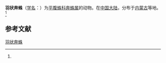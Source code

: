 {{Speciesbox
| name = 羽状奔蛛
| status = 
| status_system = 
| image = 
| genus = Berlandina
| species = plumalis
| authority = (Cambridge, 1872)<ref name='id14299'>{{cite web| url =http://www.bioinfo.cn/db05/BjdwSpecies.php?action=view&id=14299| title =羽状奔蛛| work =《中国动物物种编目数据库》| publisher =中国科学院微生物研究所| author =中国科学院动物研究所| accessdate =2009-04-28| deadurl =yes| archiveurl =https://web.archive.org/web/20160305005938/http://www.bioinfo.cn/db05/BjdwSpecies.php?action=view&id=14299| archivedate =2016-03-05}}</ref>
}}

'''羽状奔蛛'''（[[学名|学名]]：{{lang|la|''Berlandina plumalis''}}）为[[平腹蛛科|平腹蛛科]][[奔蛛属|奔蛛属]]的动物。在[[中国大陆|中国大陆]]，分布于[[内蒙古|内蒙古]]等地。<ref name='id14299'/>

== 参考文献 ==
{{reflist}}

{{Wikispecies|Berlandina plumalis}}
{{Taxonbar|from=Q6517713}}

[[Category:奔蛛属|羽状奔蛛]]


{{蜘蛛小作品}}